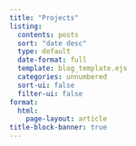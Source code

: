 ```yaml
---
title: "Projects"
listing:
  contents: posts
  sort: "date desc"
  type: default
  date-format: full
  template: blog_template.ejs
  categories: unnumbered
  sort-ui: false
  filter-ui: false
format: 
  html:
    page-layout: article
title-block-banner: true
---
```

